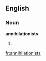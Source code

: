 ==English==

===Noun===
'''annihilationists'''

# {{plural of|[[annihilationist]]}}

[[fr:annihilationists]]